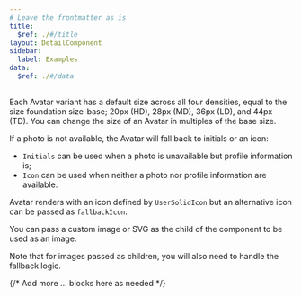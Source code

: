 ```yaml
---
# Leave the frontmatter as is
title:
  $ref: ./#/title
layout: DetailComponent
sidebar:
  label: Examples
data:
  $ref: ./#/data
---
```


<LivePreviewControls>

<LivePreview componentName="avatar" exampleName="Sizes" title="Sizes">

Each Avatar variant has a default size across all four densities, equal to the size foundation size-base; 20px (HD), 28px (MD), 36px (LD), and 44px (TD).
You can change the size of an Avatar in multiples of the base size.

</LivePreview>

<LivePreview componentName="avatar" exampleName="fallBack" title="Fallback">

If a photo is not available, the Avatar will fall back to initials or an icon:

- `Initials` can be used when a photo is unavailable but profile information is;
- `Icon` can be used when neither a photo nor profile information are available.

</LivePreview>

<LivePreview componentName="avatar" exampleName="alternativeFallback" title="Alternative fallback icon">

Avatar renders with an icon defined by `UserSolidIcon` but an alternative icon can be passed as `fallbackIcon`.

</LivePreview>

<LivePreview componentName="avatar" exampleName="customImage" title="Custom image or SVG">

You can pass a custom image or SVG as the child of the component to be used as an image.

Note that for images passed as children, you will also need to handle the fallback logic.

</LivePreview>

{/* Add more <LivePreview>...</LivePreview> blocks here as needed */}

</LivePreviewControls>
